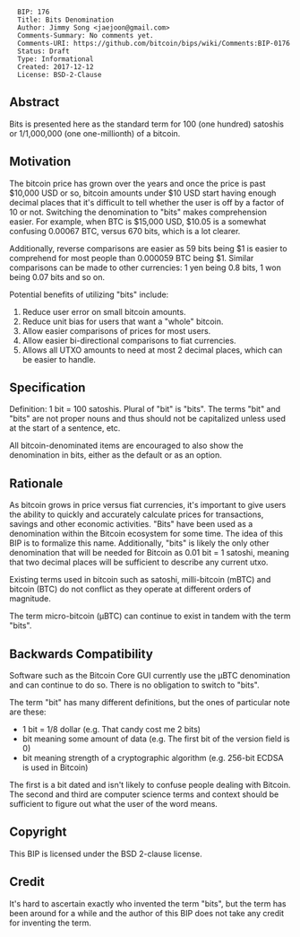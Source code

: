 <pre>
  BIP: 176
  Title: Bits Denomination
  Author: Jimmy Song <jaejoon@gmail.com>
  Comments-Summary: No comments yet.
  Comments-URI: https://github.com/bitcoin/bips/wiki/Comments:BIP-0176
  Status: Draft
  Type: Informational
  Created: 2017-12-12
  License: BSD-2-Clause
</pre>

== Abstract ==
Bits is presented here as the standard term for 100 (one hundred) satoshis or 1/1,000,000 (one one-millionth) of a bitcoin.

== Motivation ==
The bitcoin price has grown over the years and once the price is past $10,000 USD or so, bitcoin amounts under $10 USD start having enough decimal places that it's difficult to tell whether the user is off by a factor of 10 or not. Switching the denomination to "bits" makes comprehension easier. For example, when BTC is $15,000 USD, $10.05 is a somewhat confusing 0.00067 BTC, versus 670 bits, which is a lot clearer.

Additionally, reverse comparisons are easier as 59 bits being $1 is easier to comprehend for most people than 0.000059 BTC being $1. Similar comparisons can be made to other currencies: 1 yen being 0.8 bits, 1 won being 0.07 bits and so on.

Potential benefits of utilizing "bits" include:

# Reduce user error on small bitcoin amounts.
# Reduce unit bias for users that want a "whole" bitcoin.
# Allow easier comparisons of prices for most users.
# Allow easier bi-directional comparisons to fiat currencies.
# Allows all UTXO amounts to need at most 2 decimal places, which can be easier to handle.

== Specification ==
Definition: 1 bit = 100 satoshis.
Plural of "bit" is "bits". The terms "bit" and "bits" are not proper nouns and thus should not be capitalized unless used at the start of a sentence, etc.

All bitcoin-denominated items are encouraged to also show the denomination in bits, either as the default or as an option.

== Rationale ==
As bitcoin grows in price versus fiat currencies, it's important to give users the ability to quickly and accurately calculate prices for transactions, savings and other economic activities. "Bits" have been used as a denomination within the Bitcoin ecosystem for some time. The idea of this BIP is to formalize this name. Additionally, "bits" is likely the only other denomination that will be needed for Bitcoin as 0.01 bit = 1 satoshi, meaning that two decimal places will be sufficient to describe any current utxo.

Existing terms used in bitcoin such as satoshi, milli-bitcoin (mBTC) and bitcoin (BTC) do not conflict as they operate at different orders of magnitude.

The term micro-bitcoin (µBTC) can continue to exist in tandem with the term "bits".

== Backwards Compatibility ==
Software such as the Bitcoin Core GUI currently use the µBTC denomination and can continue to do so. There is no obligation to switch to "bits".

The term "bit" has many different definitions, but the ones of particular note are these:

* 1 bit = 1/8 dollar (e.g. That candy cost me 2 bits)
* bit meaning some amount of data (e.g. The first bit of the version field is 0)
* bit meaning strength of a cryptographic algorithm (e.g. 256-bit ECDSA is used in Bitcoin)

The first is a bit dated and isn't likely to confuse people dealing with Bitcoin. The second and third are computer science terms and context should be sufficient to figure out what the user of the word means. 

== Copyright ==
This BIP is licensed under the BSD 2-clause license.

== Credit ==
It's hard to ascertain exactly who invented the term "bits", but the term has been around for a while and the author of this BIP does not take any credit for inventing the term.
